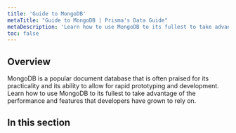 ```yaml
---
title: 'Guide to MongoDB'
metaTitle: "Guide to MongoDB | Prisma's Data Guide"
metaDescription: 'Learn how to use MongoDB to its fullest to take advantage of the performance and features that developers have grown to rely on.'
toc: false
---
```


## Overview

MongoDB is a popular document database that is often praised for its practicality and its ability to allow for rapid prototyping and development.  Learn how to use MongoDB to its fullest to take advantage of the performance and features that developers have grown to rely on.

## In this section

<Subsections />
